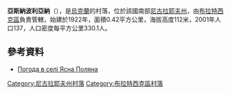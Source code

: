 {{coord|47|45|12|N|31|37|0|E|scale:100000|display=title}}

'''亞斯納波利亞納'''（{{lang-uk|Ясна Поляна}}），是[[烏克蘭|烏克蘭]]的村落，位於該國南部[[尼古拉耶夫州|尼古拉耶夫州]]，由[[布拉特西克區|布拉特西克區]]負責管轄，始建於1922年，面積0.42平方公里，海拔高度112米，2001年人口137，人口密度每平方公里330.1人。

==參考資料==
* [http://weather.in.ua/ua/nikolaevskaja/29731 Погода в селі Ясна Поляна] {{Wayback|url=http://weather.in.ua/ua/nikolaevskaja/29731 |date=20160606232624 }}

[[Category:尼古拉耶夫州村落|Category:尼古拉耶夫州村落]]
[[Category:布拉特西克區村落|Category:布拉特西克區村落]]


{{Mykolaiv-geo-stub}}